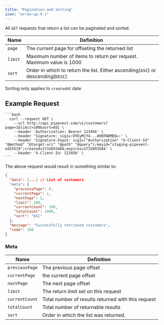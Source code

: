 ```yaml
---
title: "Pagination and Sorting"
icon: "arrow-up-9-1"
---
```


All `GET` requests that return a list can be paginated and sorted.

| Name    | Definition                                                                       |
| ------- | -------------------------------------------------------------------------------- |
| `page`  | The current page for offseting the returned list                                 |
| `limit` | Maximum number of items to return per request. Maximum value is 1000             |
| `sort`  | Order in which to return the list. Either ascending(`ASC`) or descending(`DESC`) |

<Note>Sorting only applies to `createdAt` date</Note>

## Example Request

    ```bash
      curl --request GET \
        --url http://api.pipevest.com/v1/customers?page=1&limit=100&sort=ASC \
        --header 'Authorization: Bearer 123456' \
        --header 'Signature: sig1=:OTEyMjY4...A5NTNDMEQ=:' \
        --header 'Signature-Input: sig1=("Authorization" "X-Client-Id" "@method" "@target-uri" "@path" "@query");keyid="staging-pipevest-ed25519";created=1732893484;expires=1732893584' \
        --header 'X-Client-Id: 123456' \
    ```

The above request would result in something similar to:

```json
{
  "data": [...] // List of customers
  "meta": {
    "previousPage": 0,
    "currentPage": 1,
    "nextPage": 2,
    "limit": 100,
    "currentCount": 100,
    "totalCount": 1000,
    "sort": "ASC"
  },
  "message": "Successfully retrieved customers",
  "code": 200
}
```

### Meta

| Name           | Definition                                         |
| -------------- | -------------------------------------------------- |
| `previousPage` | The previous page offset                           |
| `currentPage`  | the current page offset                            |
| `nextPage`     | The next page offset                               |
| `limit`        | The return limit set on this request               |
| `currentCount` | Total number of results returned with this request |
| `totalCount`   | Total number of returnable results                 |
| `sort`         | Order in which the list was returned.              |
